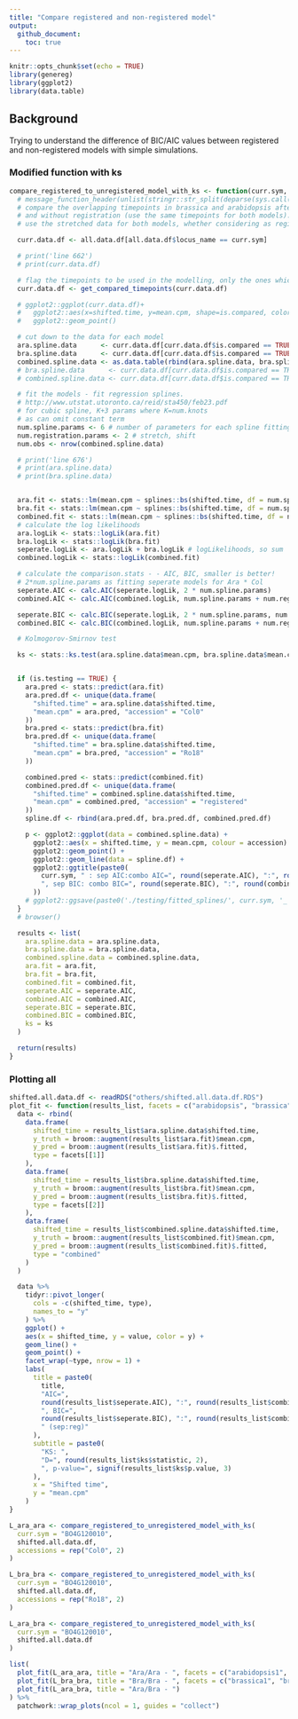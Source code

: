 ```yaml
---
title: "Compare registered and non-registered model"
output: 
  github_document:
    toc: true
---
```


```r
knitr::opts_chunk$set(echo = TRUE)
library(genereg)
library(ggplot2)
library(data.table)
```

## Background

Trying to understand the difference of BIC/AIC values between registered and non-registered models with simple simulations. 

### Modified function with ks

```r
compare_registered_to_unregistered_model_with_ks <- function(curr.sym, all.data.df, is.testing = FALSE, accessions = c("Col0", "Ro18")) {
  # message_function_header(unlist(stringr::str_split(deparse(sys.call()), "\\("))[[1]])
  # compare the overlapping timepoints in brassica and arabidopsis after the best registration,
  # and without registration (use the same timepoints for both models).
  # use the stretched data for both models, whether considering as registered or not.

  curr.data.df <- all.data.df[all.data.df$locus_name == curr.sym]

  # print('line 662')
  # print(curr.data.df)

  # flag the timepoints to be used in the modelling, only the ones which overlap!
  curr.data.df <- get_compared_timepoints(curr.data.df)

  # ggplot2::ggplot(curr.data.df)+
  #   ggplot2::aes(x=shifted.time, y=mean.cpm, shape=is.compared, color=accession)+
  #   ggplot2::geom_point()

  # cut down to the data for each model
  ara.spline.data      <- curr.data.df[curr.data.df$is.compared == TRUE & curr.data.df$accession == accessions[[1]], ]
  bra.spline.data      <- curr.data.df[curr.data.df$is.compared == TRUE & curr.data.df$accession == accessions[[2]], ]
  combined.spline.data <- as.data.table(rbind(ara.spline.data, bra.spline.data))
  # bra.spline.data      <- curr.data.df[curr.data.df$is.compared == TRUE & curr.data.df$accession == "Ro18", ]
  # combined.spline.data <- curr.data.df[curr.data.df$is.compared == TRUE, ]

  # fit the models - fit regression splines.
  # http://www.utstat.utoronto.ca/reid/sta450/feb23.pdf
  # for cubic spline, K+3 params where K=num.knots
  # as can omit constant term
  num.spline.params <- 6 # number of parameters for each spline fitting (degree and this used to calculate num knots).
  num.registration.params <- 2 # stretch, shift
  num.obs <- nrow(combined.spline.data)

  # print('line 676')
  # print(ara.spline.data)
  # print(bra.spline.data)


  ara.fit <- stats::lm(mean.cpm ~ splines::bs(shifted.time, df = num.spline.params, degree = 3), data = ara.spline.data)
  bra.fit <- stats::lm(mean.cpm ~ splines::bs(shifted.time, df = num.spline.params, degree = 3), data = bra.spline.data)
  combined.fit <- stats::lm(mean.cpm ~ splines::bs(shifted.time, df = num.spline.params, degree = 3), data = combined.spline.data)
  # calculate the log likelihoods
  ara.logLik <- stats::logLik(ara.fit)
  bra.logLik <- stats::logLik(bra.fit)
  seperate.logLik <- ara.logLik + bra.logLik # logLikelihoods, so sum
  combined.logLik <- stats::logLik(combined.fit)

  # calculate the comparison.stats - - AIC, BIC, smaller is better!
  # 2*num.spline.params as fitting seperate models for Ara * Col
  seperate.AIC <- calc.AIC(seperate.logLik, 2 * num.spline.params)
  combined.AIC <- calc.AIC(combined.logLik, num.spline.params + num.registration.params)

  seperate.BIC <- calc.BIC(seperate.logLik, 2 * num.spline.params, num.obs)
  combined.BIC <- calc.BIC(combined.logLik, num.spline.params + num.registration.params, num.obs)

  # Kolmogorov-Smirnov test

  ks <- stats::ks.test(ara.spline.data$mean.cpm, bra.spline.data$mean.cpm)


  if (is.testing == TRUE) {
    ara.pred <- stats::predict(ara.fit)
    ara.pred.df <- unique(data.frame(
      "shifted.time" = ara.spline.data$shifted.time,
      "mean.cpm" = ara.pred, "accession" = "Col0"
    ))
    bra.pred <- stats::predict(bra.fit)
    bra.pred.df <- unique(data.frame(
      "shifted.time" = bra.spline.data$shifted.time,
      "mean.cpm" = bra.pred, "accession" = "Ro18"
    ))

    combined.pred <- stats::predict(combined.fit)
    combined.pred.df <- unique(data.frame(
      "shifted.time" = combined.spline.data$shifted.time,
      "mean.cpm" = combined.pred, "accession" = "registered"
    ))
    spline.df <- rbind(ara.pred.df, bra.pred.df, combined.pred.df)

    p <- ggplot2::ggplot(data = combined.spline.data) +
      ggplot2::aes(x = shifted.time, y = mean.cpm, colour = accession) +
      ggplot2::geom_point() +
      ggplot2::geom_line(data = spline.df) +
      ggplot2::ggtitle(paste0(
        curr.sym, " : sep AIC:combo AIC=", round(seperate.AIC), ":", round(combined.AIC),
        ", sep BIC: combo BIC=", round(seperate.BIC), ":", round(combined.BIC)
      ))
    # ggplot2::ggsave(paste0('./testing/fitted_splines/', curr.sym, '_', max(ara.pred.df$shifted.time), '.pdf'))
  }
  # browser()

  results <- list(
    ara.spline.data = ara.spline.data,
    bra.spline.data = bra.spline.data,
    combined.spline.data = combined.spline.data,
    ara.fit = ara.fit,
    bra.fit = bra.fit,
    combined.fit = combined.fit,
    seperate.AIC = seperate.AIC,
    combined.AIC = combined.AIC,
    seperate.BIC = seperate.BIC,
    combined.BIC = combined.BIC,
    ks = ks
  )

  return(results)
}

```

### Plotting all

```r
shifted.all.data.df <- readRDS("others/shifted.all.data.df.RDS")
plot_fit <- function(results_list, facets = c("arabidopsis", "brassica"), title = NULL) {
  data <- rbind(
    data.frame(
      shifted_time = results_list$ara.spline.data$shifted.time,
      y_truth = broom::augment(results_list$ara.fit)$mean.cpm,
      y_pred = broom::augment(results_list$ara.fit)$.fitted,
      type = facets[[1]]
    ),
    data.frame(
      shifted_time = results_list$bra.spline.data$shifted.time,
      y_truth = broom::augment(results_list$bra.fit)$mean.cpm,
      y_pred = broom::augment(results_list$bra.fit)$.fitted,
      type = facets[[2]]
    ),
    data.frame(
      shifted_time = results_list$combined.spline.data$shifted.time,
      y_truth = broom::augment(results_list$combined.fit)$mean.cpm,
      y_pred = broom::augment(results_list$combined.fit)$.fitted,
      type = "combined"
    )
  )

  data %>%
    tidyr::pivot_longer(
      cols = -c(shifted_time, type),
      names_to = "y"
    ) %>%
    ggplot() +
    aes(x = shifted_time, y = value, color = y) +
    geom_line() +
    geom_point() +
    facet_wrap(~type, nrow = 1) +
    labs(
      title = paste0(
        title,
        "AIC=",
        round(results_list$seperate.AIC), ":", round(results_list$combined.AIC),
        ", BIC=",
        round(results_list$seperate.BIC), ":", round(results_list$combined.BIC),
        " (sep:reg)"
      ),
      subtitle = paste0(
        "KS: ",
        "D=", round(results_list$ks$statistic, 2),
        ", p-value=", signif(results_list$ks$p.value, 3)
      ),
      x = "Shifted time",
      y = "mean.cpm"
    )
}

L_ara_ara <- compare_registered_to_unregistered_model_with_ks(
  curr.sym = "BO4G120010",
  shifted.all.data.df,
  accessions = rep("Col0", 2)
)

L_bra_bra <- compare_registered_to_unregistered_model_with_ks(
  curr.sym = "BO4G120010",
  shifted.all.data.df,
  accessions = rep("Ro18", 2)
)

L_ara_bra <- compare_registered_to_unregistered_model_with_ks(
  curr.sym = "BO4G120010",
  shifted.all.data.df
)

list(
  plot_fit(L_ara_ara, title = "Ara/Ara - ", facets = c("arabidopsis1", "arabidopsis2")),
  plot_fit(L_bra_bra, title = "Bra/Bra - ", facets = c("brassica1", "brassica2")),
  plot_fit(L_ara_bra, title = "Ara/Bra - ")
) %>%
  patchwork::wrap_plots(ncol = 1, guides = "collect")

```





